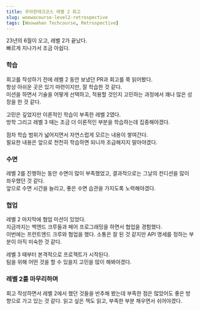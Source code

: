 ```yaml
---
title: 우아한테크코스 레벨 2 회고
slug: woowacourse-level2-retrospective
tags: [Woowahan Techcourse, Retrospective]
---
```


23년의 6월이 오고, 레벨 2가 끝났다.  
빠르게 지나가서 조금 아쉽다.  

### 학습

회고를 작성하기 전에 레벨 2 동안 보냈던 PR과 회고를 쭉 읽어봤다.  
항상 아쉬운 곳은 있기 마련이지만, 잘 학습한 것 같다.  
미션을 하면서 기술을 어떻게 선택하고, 적용할 것인지 고민하는 과정에서 꽤나 많은 성장을 한 것 같다.  

고민은 깊었지만 이론적인 학습이 부족한 레벨 2였다.  
방학 그리고 레벨 3 때는 조금 더 이론적인 부분을 학습하는데 집중해야겠다.  

점차 학습 범위가 넓어지면서 자연스럽게 모르는 내용이 쌓여간다.  
필요한 내용은 앞으로 천천히 학습하면 되니까 조급해지지 말아야겠다.  

### 수면

레벨 2를 진행하는 동안 수면이 많이 부족했었고, 결과적으로는 그날의 컨디션을 많이 좌우했던 것 같다.  
앞으로 수면 시간을 늘리고, 좋은 수면 습관을 가지도록 노력해야겠다.  

### 협업

레벨 2 마지막에 협업 미션이 있었다.  
지금까지는 백엔드 크루들과 페어 프로그래밍을 하면서 협업을 경험했다.  
이번에는 프런트엔드 크루와 협업을 했다. 소통은 잘 된 것 같지만 API 명세를 정하는 부분이 아직 미숙한 것 같다.  

레벨 3 때부터 본격적으로 프로젝트가 시작된다.  
팀을 위해 어떤 것을 할 수 있을지 고민을 많이 해봐야겠다.  

### 레벨 2를 마무리하며

회고 작성하면서 레벨 2에서 했던 것들을 반추해 봤는데 부족한 점은 많았어도 좋은 방향으로 가고 있는 것 같다.
읽고 싶은 책도 읽고, 부족한 부분 채우면서 쉬어야겠다.
